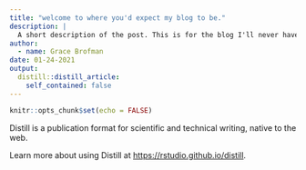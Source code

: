 ```yaml
---
title: "welcome to where you'd expect my blog to be."
description: |
  A short description of the post. This is for the blog I'll never have!
author:
  - name: Grace Brofman
date: 01-24-2021
output:
  distill::distill_article:
    self_contained: false
---
```



```r
knitr::opts_chunk$set(echo = FALSE)
```

Distill is a publication format for scientific and technical writing, native to the web.

Learn more about using Distill at <https://rstudio.github.io/distill>.


